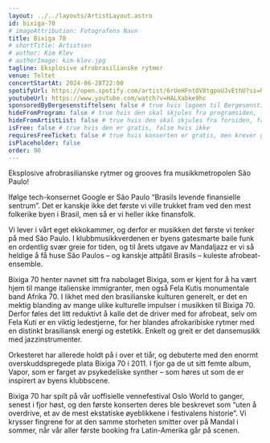 ```yaml
---
layout: ../../layouts/ArtistLayout.astro
id: bixiga-70
# imageAttribution: Fotografens Navn
title: Bixiga 70
# shortTitle: Artistsen
# author: Kim Klev
# authorImage: kim-klev.jpg
tagline: Eksplosive afrobrasilianske rytmer
venue: Teltet
concertStartAt: 2024-06-28T22:00
spotifyUrl: https://open.spotify.com/artist/6rUeHFntOV8tgpoUJvEthU?si=h3HIaMaqSKOOCmEWr98jvA
youtubeUrl: https://www.youtube.com/watch?v=HALXabke9hc
sponsoredByBergesenstiftelsen: false # true hvis logoen til Bergesenstiftelsen skal vises, false hvis ikke
hideFromProgram: false # true hvis den skal skjules fra programsiden, false hvis den skal vises
hideFromArtistList: false # true hvis den skal skjules fra forsiden, false hvis den skal vises
isFree: false # true hvis den er gratis, false hvis ikke
requiresFreeTicket: false # true hvis konserten er gratis, men krever gratisbillett
isPlaceholder: false
order: 90
---
```


Eksplosive afrobrasilianske rytmer og grooves fra musikkmetropolen São Paulo!

Ifølge tech-konsernet Google er São Paulo “Brasils levende finansielle sentrum”. Det er kanskje ikke det første vi ville trukket fram ved den mest folkerike byen i Brasil, men så er vi heller ikke finansfolk.

Vi lever i vårt eget ekkokammer, og derfor er musikken det første vi tenker på med São Paulo. I klubbmusikkverdenen er byens gatesmarte baile funk en ordentlig svær greie for tiden, og til årets utgave av Mandaljazz er vi så heldige å få huse São Paulos – og kanskje attpåtil Brasils – kuleste afrobeat-ensemble.

Bixiga 70 henter navnet sitt fra nabolaget Bixiga, som er kjent for å ha vært hjem til mange italienske immigranter, men også Fela Kutis monumentale band Afrika 70. I likhet med den brasilianske kulturen generelt, er det en mektig blanding av mange ulike kulturelle impulser i musikken til Bixiga 70. Derfor føles det litt reduktivt å kalle det de driver med for afrobeat, selv om Fela Kuti er en viktig ledestjerne, for her blandes afrokaribiske rytmer med en distinkt brasiliansk energi og estetikk. Enkelt og greit er det dansemusikk med jazzinstrumenter.

Orkesteret har allerede holdt på i over et tiår, og debuterte med den enormt overskuddspregede plata Bixiga 70 i 2011. I fjor ga de ut sitt femte album, Vapor, som er farget av psykedeliske synther – som høres ut som de er inspirert av byens klubbscene.

Bixiga 70 har spilt på vår uoffisielle vennefestival Oslo World to ganger, senest i fjor høst, og den første konserten deres ble beskrevet som “uten å overdrive, et av de mest ekstatiske øyeblikkene i festivalens historie”. Vi krysser fingrene for at den samme storheten smitter over på Mandal i sommer, når vår aller første booking fra Latin-Amerika går på scenen.
